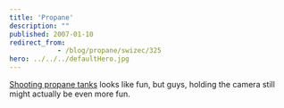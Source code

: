```yaml
---
title: 'Propane'
description: ""
published: 2007-01-10
redirect_from: 
            - /blog/propane/swizec/325
hero: ../../../defaultHero.jpg
---
```


[Shooting propane tanks](http://www.liveleak.com/view?i=08b0f84d82&c=1) looks like fun, but guys, holding the camera still might actually be even more fun.
